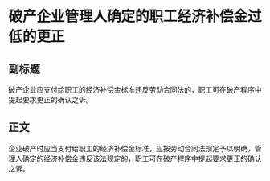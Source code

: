 # 破产企业管理人确定的职工经济补偿金过低的更正
## 副标题
破产企业应支付给职工的经济补偿金标准违反劳动合同法的，职工可在破产程序中提起要求更正的确认之诉。
## 正文
企业破产时应当支付给职工的经济补偿金标准，应按劳动合同法规定予以明确，管理人确定的经济补偿金违反该法规定的，职工可在破产程序中提起要求更正的确认之诉。